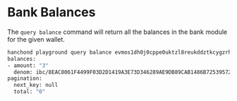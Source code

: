 # Bank Balances

The `query balance` command will return all the balances in the bank module for the given wallet.

```sh
hanchond playground query balance evmos1dh0j0cppe0uktzl8reukddztkcygzrh7t5fx0n --node 2
balances:
- amount: "3"
  denom: ibc/8EAC8061F4499F03D2D1419A3E73D346289AE9DB89CAB1486B72539572B1915E
pagination:
  next_key: null
  total: "0"

```
